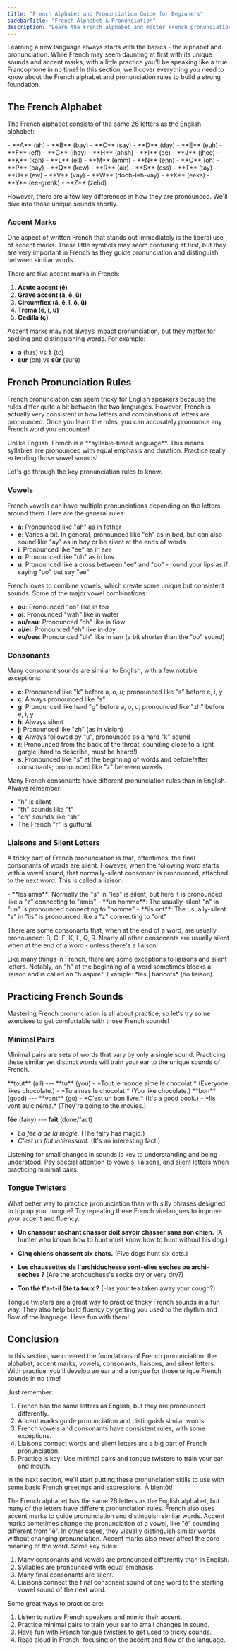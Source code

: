 ```yaml
---
title: "French Alphabet and Pronunciation Guide for Beginners"
sidebarTitle: "French Alphabet & Pronunciation"
description: "Learn the French alphabet and master French pronunciation with our comprehensive guide for beginners. Build a strong foundation in French sounds and spelling."
---
```


Learning a new language always starts with the basics - the alphabet and pronunciation. While French may seem daunting at first with its unique sounds and accent marks, with a little practice you'll be speaking like a true Francophone in no time! In this section, we'll cover everything you need to know about the French alphabet and pronunciation rules to build a strong foundation. 

## The French Alphabet

The French alphabet consists of the same 26 letters as the English alphabet:

<Accordion title="See the French Alphabet">
- **A** (ah)
- **B** (bay)
- **C** (say)
- **D** (day)
- **E** (euh)
- **F** (eff)
- **G** (jhay)
- **H** (ahsh)
- **I** (ee)
- **J** (jhee)
- **K** (kah)
- **L** (ell)
- **M** (emm) 
- **N** (enn)
- **O** (oh)
- **P** (pay)
- **Q** (kew)
- **R** (air)
- **S** (ess)
- **T** (tay)
- **U** (ew)
- **V** (vay)
- **W** (doob-leh-vay)
- **X** (eeks)
- **Y** (ee-grehk)
- **Z** (zehd)
</Accordion>

However, there are a few key differences in how they are pronounced. We'll dive into those unique sounds shortly.

### Accent Marks

One aspect of written French that stands out immediately is the liberal use of accent marks. These little symbols may seem confusing at first, but they are very important in French as they guide pronunciation and distinguish between similar words.

There are five accent marks in French:

1. **Acute accent (<Tooltip tip="l'accent aigu">é</Tooltip>)**
2. **Grave accent (<Tooltip tip="l'accent grave">à, è, ù</Tooltip>)** 
3. **Circumflex (<Tooltip tip="l'accent circonflexe">â, ê, î, ô, û</Tooltip>)**
4. **Trema (<Tooltip tip="l'accent tréma">ë, ï, ü</Tooltip>)**
5. **Cedilla (<Tooltip tip="la cédille">ç</Tooltip>)**

<Tip>
Accent marks may not always impact pronunciation, but they matter for spelling and distinguishing words. For example:

- **a** (has) vs **à** (to) 
- **sur** (on) vs **sûr** (sure)
</Tip>

## French Pronunciation Rules

French pronunciation can seem tricky for English speakers because the rules differ quite a bit between the two languages. However, French is actually very consistent in how letters and combinations of letters are pronounced. Once you learn the rules, you can accurately pronounce any French word you encounter! 

<Info>
Unlike English, French is a **syllable-timed language**. This means syllables are pronounced with equal emphasis and duration. Practice really extending those vowel sounds!
</Info>

Let's go through the key pronunciation rules to know.

### Vowels

French vowels can have multiple pronunciations depending on the letters around them. Here are the general rules:

- **a**: Pronounced like "ah" as in f<Tooltip tip="a">*a*</Tooltip>ther 
- **e**: Varies a bit. In general, pronounced like "eh" as in b<Tooltip tip="e">*e*</Tooltip>d, but can also sound like "ay" as in b<Tooltip tip="a">*a*</Tooltip>y or be silent at the ends of words
- **i**: Pronounced like "ee" as in s<Tooltip tip="ee">*ee*</Tooltip>  
- **o**: Pronounced like "oh" as in l<Tooltip tip="o">*o*</Tooltip>w
- **u**: Pronounced like a cross between "ee" and "oo" - round your lips as if saying "oo" but say "ee"

<Accordion title="Vowel Combinations">
French loves to combine vowels, which create some unique but consistent sounds. Some of the major vowel combinations:

- **ou**: Pronounced "oo" like in t<Tooltip tip="oo">*oo*</Tooltip>
- **oi**: Pronounced "wah" like in w<Tooltip tip="a">*a*</Tooltip>ter
- **au/eau**: Pronounced "oh" like in fl<Tooltip tip="o">*o*</Tooltip>w  
- **ai/ei**: Pronounced "eh" like in d<Tooltip tip="a">*a*</Tooltip>y
- **eu/oeu**: Pronounced "uh" like in s<Tooltip tip="u">*u*</Tooltip>n (a bit shorter than the "oo" sound)
</Accordion>

### Consonants 

Many consonant sounds are similar to English, with a few notable exceptions:

- **c**: Pronounced like "k" before a, o, u; pronounced like "s" before e, i, y
- **ç**: Always pronounced like "s"
- **g**: Pronounced like hard "g" before a, o, u; pronounced like "zh" before e, i, y 
- **h**: Always silent
- **j**: Pronounced like "zh" (as in vi<Tooltip tip="s">*s*</Tooltip>ion)
- **q**: Always followed by "u", pronounced as a hard "k" sound
- **r**: Pronounced from the back of the throat, sounding close to a light gargle (hard to describe, must be heard!)
- **s**: Pronounced like "s" at the beginning of words and before/after consonants; pronounced like "z" between vowels

<Note>
Many French consonants have different pronunciation rules than in English. Always remember:

- "h" is silent
- "th" sounds like "t" 
- "ch" sounds like "sh"
- The French "r" is guttural
</Note>

### Liaisons and Silent Letters

A tricky part of French pronunciation is that, oftentimes, the final consonants of words are silent. However, when the following word starts with a vowel sound, that normally-silent consonant is pronounced, attached to the next word. This is called a <Tooltip tip="liaison">liaison</Tooltip>.

<Accordion title="Examples of Liaisons">
- **les amis**: Normally the "s" in "les" is silent, but here it is pronounced like a "z" connecting to "amis"
- **un homme**: The usually-silent "n" in "un" is pronounced connecting to "homme"  
- **ils ont**: The usually-silent "s" in "ils" is pronounced like a "z" connecting to "ont"
</Accordion>

There are some consonants that, when at the end of a word, are usually pronounced: B, C, F, K, L, Q, R. Nearly all other consonants are usually silent when at the end of a word - unless there's a liaison!

<Warning>
Like many things in French, there are some exceptions to liaisons and silent letters. Notably, an "h" at the beginning of a word sometimes blocks a liaison and is called an "<Tooltip tip="h aspiré">h aspiré</Tooltip>". Example: *les | haricots* (no liaison).  
</Warning>

## Practicing French Sounds

Mastering French pronunciation is all about practice, so let's try some exercises to get comfortable with those French sounds!

### Minimal Pairs

Minimal pairs are sets of words that vary by only a single sound. Practicing these similar yet distinct words will train your ear to the unique sounds of French.

<Steps>
<Step>
**tout** (all) --- **tu** (you)
- *Tout le monde aime le chocolat.* (Everyone likes chocolate.) 
- *Tu aimes le chocolat.* (You like chocolate.)
</Step>

<Step>
**bon** (good) --- **vont** (go)
- *C'est un bon livre.* (It's a good book.)
- *Ils vont au cinéma.* (They're going to the movies.)
</Step>
<Step>

**fée** (fairy) --- **fait** (done/fact)  
- *La fée a de la magie.* (The fairy has magic.)
- *C'est un fait intéressant.* (It's an interesting fact.)
</Step>
</Steps>

<Tip>
Listening for small changes in sounds is key to understanding and being understood. Pay special attention to vowels, liaisons, and silent letters when practicing minimal pairs.
</Tip>

### Tongue Twisters

What better way to practice pronunciation than with silly phrases designed to trip up your tongue? Try repeating these French <Tooltip tip="tongue twisters">virelangues</Tooltip> to improve your accent and fluency:

<Accordion title="French Tongue Twisters">

- **Un chasseur sachant chasser doit savoir chasser sans son chien.** (A hunter who knows how to hunt must know how to hunt without his dog.)

- **Cinq chiens chassent six chats.** (Five dogs hunt six cats.)

- **Les chaussettes de l'archiduchesse sont-elles sèches ou archi-sèches ?** (Are the archduchess's socks dry or very dry?)

- **Ton thé t'a-t-il ôté ta toux ?** (Has your tea taken away your cough?) 

</Accordion>

<Info>
Tongue twisters are a great way to practice tricky French sounds in a fun way. They also help build fluency by getting you used to the rhythm and flow of the language. Have fun with them!
</Info>

## Conclusion

In this section, we covered the foundations of French pronunciation: the alphabet, accent marks, vowels, consonants, liaisons, and silent letters. With practice, you'll develop an ear and a tongue for those unique French sounds in no time!

Just remember:

<Card title="Key Takeaways" icon="lightbulb">

1. French has the same letters as English, but they are pronounced differently.
2. Accent marks guide pronunciation and distinguish similar words.
3. French vowels and consonants have consistent rules, with some exceptions.
4. Liaisons connect words and silent letters are a big part of French pronunciation.
5. Practice is key! Use minimal pairs and tongue twisters to train your ear and mouth.

</Card>

In the next section, we'll start putting these pronunciation skills to use with some basic French greetings and expressions. À bientôt!

<AccordionGroup title="Frequently Asked Questions">
  <Accordion title="How is the French alphabet different from the English alphabet?">
  The French alphabet has the same 26 letters as the English alphabet, but many of the letters have different pronunciation rules. French also uses accent marks to guide pronunciation and distinguish similar words.
  </Accordion>

  <Accordion title="How do accent marks affect pronunciation in French?">
  Accent marks sometimes change the pronunciation of a vowel, like "é" sounding different from "è". In other cases, they visually distinguish similar words without changing pronunciation. Accent marks also never affect the core meaning of the word.
  </Accordion>

  <Accordion title="What are some key French pronunciation rules?">
  Some key rules: 
  
  1. Many consonants and vowels are pronounced differently than in English.
  2. Syllables are pronounced with equal emphasis.
  3. Many final consonants are silent.
  4. Liaisons connect the final consonant sound of one word to the starting vowel sound of the next word.
  </Accordion>

  <Accordion title="How can I practice French pronunciation?">
  Some great ways to practice are:
  
  1. Listen to native French speakers and mimic their accent. 
  2. Practice minimal pairs to train your ear to small changes in sound.
  3. Have fun with French tongue twisters to get used to tricky sounds.
  4. Read aloud in French, focusing on the accent and flow of the language.
  </Accordion>
</AccordionGroup>